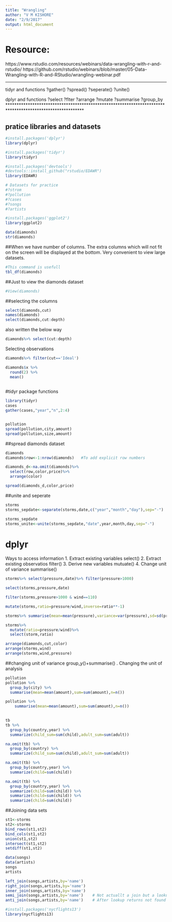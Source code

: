 ```yaml
---
title: "Wrangling"
author: "V M KISHORE"
date: "2/9/2017"
output: html_document
---
```


# Resource:
https://www.rstudio.com/resources/webinars/data-wrangling-with-r-and-rstudio/
https://github.com/rstudio/webinars/blob/master/05-Data-Wrangling-with-R-and-RStudio/wrangling-webinar.pdf

**********************************************************************************************************
tidyr and functions
?gather()
?spread()
?seperate()
?unite()

dplyr and functions
?select
?flter
?arrange
?mutate
?summarise
?group_by
**********************************************************************************************************

## pratice libraries and datasets 
```r
#install.packages('dplyr')
library(dplyr)

#install.packages('tidyr')
library(tidyr)

#install.packages('devtools')
#devtools::install_github("rstudio/EDAWR")
library(EDAWR)

# Datasets for practice
#?strom
#?pollution
#?cases
#?songs
#?artists
```


```r
#install.packages('ggplot2')
library(ggplot2)

data(diamonds)
str(diamonds)
```


##When we have number of columns. The extra columns which will not fit on the screen will be displayed at the bottom. Very convenient to view large datasets.
```r
#This command is usefull
tbl_df(diamonds)

```

##Just to view the diamonds dataset
```r
#View(diamonds)
```

##selecting the columns
```r
select(diamonds,cut)
names(diamonds)
select(diamonds,cut:depth)
```

also written the below way
```r
diamonds%>% select(cut:depth)

```

Selecting observations
```r
diamonds%>% filter(cut=='Ideal')

diamonds$x %>%
  round(2) %>%
  mean()
  
```


#tidyr package functions
```r
library(tidyr)
cases
gather(cases,"year","n",2:4)


pollution
spread(pollution,city,amount)
spread(pollution,size,amount)


```

##spread diamonds dataset
```r
diamonds
diamonds$row<-1:nrow(diamonds)   #To add explicit row numbers

diamonds_d<-na.omit(diamonds)%>% 
  select(row,color,price)%>% 
  arrange(color)

spread(diamonds_d,color,price)

```


##unite and seperate
```r
storms
storms_sepdate<-separate(storms,date,c("year","month","day"),sep="-")
```


```r
storms_sepdate
storms_unite<-unite(storms_sepdate,"date",year,month,day,sep="-")
```


# dplyr
Ways to access information
1. Extract existing variables  select()
2. Extract existing observatios    filter()
3. Derive new variables        mutuate()
4. Change unit of variance     summarise()

```r
storms%>% select(pressure,date)%>% filter(pressure>1000)
```


```r
select(storms,pressure,date)
```


```r
filter(storms,pressure>1000 & wind==110)
```


```r
mutate(storms,ratio=pressure/wind,inverse=ratio**-1)
```


```r
storms%>% summarise(mean=mean(pressure),variance=var(pressure),sd=sd(pressure))

storms%>% 
  mutate(ratio=pressure/wind)%>% 
  select(storm,ratio)

```


```r
arrange(diamonds,cut,color)
arrange(storms,wind)
arrange(storms,wind,pressure) 
```


##changing unit of variance  group_y()+summarise() . Changing the unit of analysis
```r
pollution
pollution %>% 
  group_by(city) %>% 
  summarise(mean=mean(amount),sum=sum(amount),n=n())

pollution %>% 
    summarise(mean=mean(amount),sum=sum(amount),n=n())
  

```



```r
tb
tb %>% 
  group_by(country,year) %>% 
  summarize(child_sum=sum(child),adult_sum=sum(adult))

na.omit(tb) %>% 
  group_by(country) %>% 
  summarize(child_sum=sum(child),adult_sum=sum(adult))

na.omit(tb) %>% 
  group_by(country,year) %>% 
  summarize(child=sum(child)) 

na.omit(tb) %>% 
  group_by(country,year) %>% 
  summarize(child=sum(child)) %>% 
  summarize(child=sum(child)) %>% 
  summarize(child=sum(child)) 


```



##Joining data sets
```r
st1<-storms
st2<-storms
bind_rows(st1,st2)
bind_cols(st1,st2)
union(st1,st2)
intersect(st1,st2)
setdiff(st1,st2)
```


```r
data(songs)
data(artists)
songs
artists


```


```r
left_join(songs,artists,by='name')
right_join(songs,artists,by='name')
inner_join(songs,artists,by='name')
semi_join(songs,artists,by='name')    # Not actuallt a join but a lookup kind of thing. After lookup Return observations which are found
anti_join(songs,artists,by='name')    # After lookup returns not found observations

```

```r
#install.packages('nycflights13')
library(nycflights13)

```

